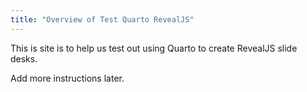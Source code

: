 ```yaml
---
title: "Overview of Test Quarto RevealJS"
---
```


This is site is to help us test out using Quarto to create RevealJS slide desks.

Add more instructions later.
